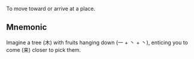To move toward or arrive at a place.

## Mnemonic

Imagine a tree (木) with fruits hanging down (一 + 丶 + 丶), enticing you to come (来) closer to
pick them.
